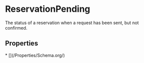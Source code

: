 # ReservationPending

The status of a reservation when a request has been sent, but not confirmed.

## Properties

<Grid>
* [](/Properties/Schema.org/)

</Grid>

